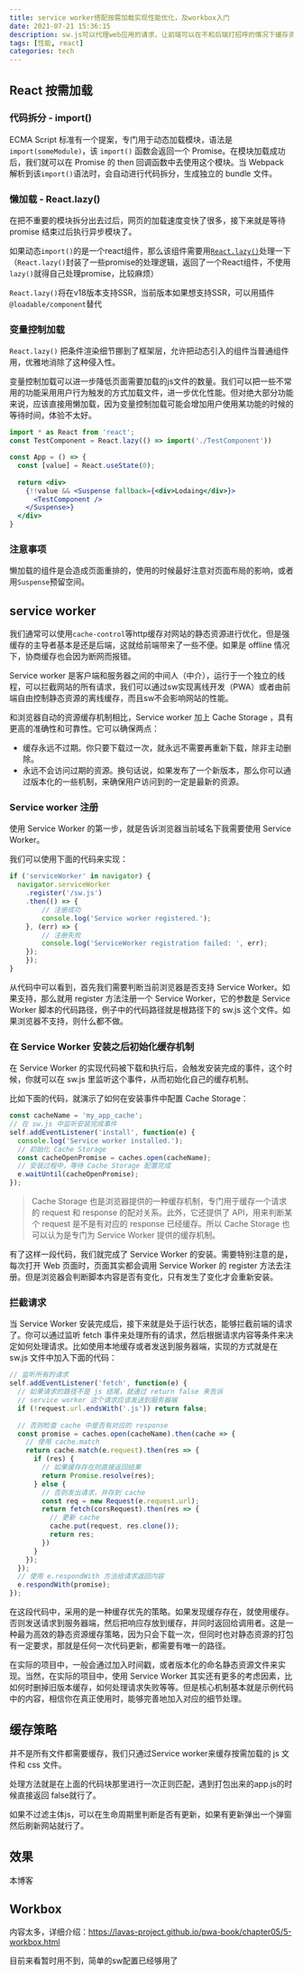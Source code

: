 ```yaml
---
title: service worker搭配按需加载实现性能优化，及workbox入门
date: 2021-07-21 15:36:15
description: sw.js可以代理web应用的请求，让前端可以在不和后端打招呼的情况下缓存资源。
tags: [性能, react]
categories: tech
---
```


## React 按需加载

### 代码拆分 - import()

ECMA Script 标准有一个提案，专门用于动态加载模块，语法是 `import(someModule)`，该 `import()` 函数会返回一个 Promise。在模块加载成功后，我们就可以在 Promise 的 then 回调函数中去使用这个模块。当 Webpack 解析到该`import()`语法时，会自动进行代码拆分，生成独立的 bundle 文件。

### 懒加载 - React.lazy()

在把不重要的模块拆分出去过后，网页的加载速度变快了很多，接下来就是等待 promise 结束过后执行异步模块了。

如果动态`import()`的是一个react组件，那么该组件需要用[`React.lazy()`](https://zh-hans.reactjs.org/docs/code-splitting.html)处理一下（`React.lazy()`封装了一些promise的处理逻辑，返回了一个React组件，不使用`lazy()`就得自己处理promise，比较麻烦）

`React.lazy()`将在v18版本支持SSR，当前版本如果想支持SSR，可以用插件`@loadable/component`替代

### 变量控制加载

`React.lazy()` 把条件渲染细节挪到了框架层，允许把动态引入的组件当普通组件用，优雅地消除了这种侵入性。

变量控制加载可以进一步降低页面需要加载的js文件的数量。我们可以把一些不常用的功能采用用户行为触发的方式加载文件，进一步优化性能。但对绝大部分功能来说，应该直接用懒加载，因为变量控制加载可能会增加用户使用某功能的时候的等待时间，体验不太好。

```jsx
import * as React from 'react';
const TestComponent = React.lazy(() => import('./TestComponent'))

const App = () => {
  const [value] = React.useState(0);
  
  return <div>
    {!!value && <Suspense fallback={<div>Lodaing</div>}>
      <TestComponent />
    </Suspense>}
  </div>
}
```

### 注意事项

懒加载的组件是会造成页面重排的，使用的时候最好注意对页面布局的影响，或者用`Suspense`预留空间。

## service worker

我们通常可以使用`cache-control`等http缓存对网站的静态资源进行优化，但是强缓存的主导者基本是还是后端，这就给前端带来了一些不便。如果是 offline 情况下，协商缓存也会因为断网而报错。

Service worker 是客户端和服务器之间的中间人（中介），运行于一个独立的线程，可以拦截网站的所有请求，我们可以通过sw实现离线开发（PWA）或者由前端自由控制静态资源的离线缓存，而且sw不会影响网站的性能。

和浏览器自动的资源缓存机制相比，Service worker 加上 Cache Storage ，具有更高的准确性和可靠性。它可以确保两点：

- 缓存永远不过期。你只要下载过一次，就永远不需要再重新下载，除非主动删除。
- 永远不会访问过期的资源。换句话说，如果发布了一个新版本，那么你可以通过版本化的一些机制，来确保用户访问到的一定是最新的资源。

### Service worker 注册

使用 Service Worker 的第一步，就是告诉浏览器当前域名下我需要使用 Service Worker。

我们可以使用下面的代码来实现：

```js
if ('serviceWorker' in navigator) { 
  navigator.serviceWorker
    .register('/sw.js')
    .then(() => { 
    	// 注册成功
    	console.log('Service worker registered.');
  	}, (err) => {
    	// 注册失败
    	console.log('ServiceWorker registration failed: ', err);
  	});
	});
}
```

从代码中可以看到，首先我们需要判断当前浏览器是否支持 Service Worker。如果支持，那么就用 register 方法注册一个 Service Worker，它的参数是 Service Worker 脚本的代码路径，例子中的代码路径就是根路径下的 sw.js 这个文件。如果浏览器不支持，则什么都不做。

### 在 Service Worker 安装之后初始化缓存机制

在 Service Worker 的实现代码被下载和执行后，会触发安装完成的事件，这个时候，你就可以在 sw.js 里监听这个事件，从而初始化自己的缓存机制。

比如下面的代码，就演示了如何在安装事件中配置 Cache Storage：

```js
const cacheName = 'my_app_cache';
// 在 sw.js 中监听安装完成事件
self.addEventListener('install', function(e) {
  console.log('Service worker installed.');
  // 初始化 Cache Storage
  const cacheOpenPromise = caches.open(cacheName);
  // 安装过程中，等待 Cache Storage 配置完成
  e.waitUntil(cacheOpenPromise);
});
```

> Cache Storage 也是浏览器提供的一种缓存机制，专门用于缓存一个请求的 request 和 response 的配对关系。此外，它还提供了 API，用来判断某个 request 是不是有对应的 response 已经缓存。所以 Cache Storage 也可以认为是专门为 Service Worker 提供的缓存机制。

有了这样一段代码，我们就完成了 Service Worker 的安装。需要特别注意的是，每次打开 Web 页面时，页面其实都会调用 Service Worker 的 register 方法去注册。但是浏览器会判断脚本内容是否有变化，只有发生了变化才会重新安装。

### 拦截请求

当 Service Worker 安装完成后，接下来就是处于运行状态，能够拦截前端的请求了。你可以通过监听 fetch 事件来处理所有的请求，然后根据请求内容等条件来决定如何处理请求。比如使用本地缓存或者发送到服务器端，实现的方式就是在 sw.js 文件中加入下面的代码：

```js
// 监听所有的请求
self.addEventListener('fetch', function(e) {
  // 如果请求的路径不是 js 结尾，就通过 return false 来告诉 
  // service worker 这个请求应该发送到服务器端
  if (!request.url.endsWith('.js')) return false;
  
  // 否则检查 cache 中是否有对应的 response
  const promise = caches.open(cacheName).then(cache => {
    // 使用 cache.match 
    return cache.match(e.request).then(res => {
      if (res) {
        // 如果缓存存在则直接返回结果
        return Promise.resolve(res);
      } else {
        // 否则发出请求，并存到 cache
        const req = new Request(e.request.url);
        return fetch(corsRequest).then(res => {
          // 更新 cache
          cache.put(request, res.clone());
          return res;
        })
      }
    });
  });
  // 使用 e.respondWith 方法给请求返回内容
  e.respondWith(promise);
});
```

在这段代码中，采用的是一种缓存优先的策略。如果发现缓存存在，就使用缓存。否则发送请求到服务器端，然后把响应存放到缓存，并同时返回给调用者。这是一种最为高效的静态资源缓存策略，因为只会下载一次，但同时也对静态资源的打包有一定要求，那就是任何一次代码更新，都需要有唯一的路径。

在实际的项目中，一般会通过加入时间戳，或者版本化的命名静态资源文件来实现。当然，在实际的项目中，使用 Service Worker 其实还有更多的考虑因素，比如何时删掉旧版本缓存，如何处理请求失败等等。但是核心机制基本就是示例代码中的内容，相信你在真正使用时，能够完善地加入对应的细节处理。

## 缓存策略

并不是所有文件都需要缓存，我们只通过Service worker来缓存按需加载的 js 文件和 css 文件。

处理方法就是在上面的代码块那里进行一次正则匹配，遇到打包出来的app.js的时候直接返回 false就行了。

如果不过滤主体js，可以在生命周期里判断是否有更新，如果有更新弹出一个弹窗然后刷新网站就行了。

## 效果

本博客

## Workbox

内容太多，详细介绍：https://lavas-project.github.io/pwa-book/chapter05/5-workbox.html

目前来看暂时用不到，简单的sw配置已经够用了